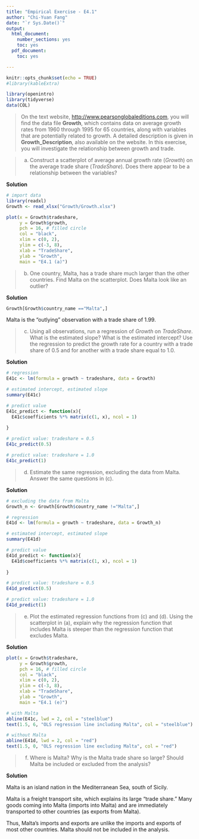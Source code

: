 ```yaml
---
title: "Empirical Exercise - E4.1"
author: "Chi-Yuan Fang"
date: "`r Sys.Date()`"
output:
  html_document:
    number_sections: yes
    toc: yes
  pdf_document:
    toc: yes

---
```


```r
knitr::opts_chunk$set(echo = TRUE)
#library(kableExtra)
```

```r
library(openintro)
library(tidyverse)
data(COL)
```

> On the text website, <http://www.pearsonglobaleditions.com>, you will find the data file **Growth**, which contains data on average growth rates from 1960 through 1995 for 65 countries, along with variables that are potentially related to growth. A detailed description is given in **Growth_Description**, also available on the website. In this exercise, you will investigate the relationship between growth and trade.

> a. Construct a scatterplot of average annual growth rate $(Growth)$ on the average trade share $(TradeShare)$. Does there appear to be a relationship between the variables?

**Solution**

```r
# import data 
library(readxl)
Growth <- read_xlsx("Growth/Growth.xlsx")

plot(x = Growth$tradeshare, 
     y = Growth$growth,
     pch = 16, # filled circle
     col = "black",
     xlim = c(0, 2),
     ylim = c(-3, 8),
     xlab = "TradeShare",
     ylab = "Growth",
     main = "E4.1 (a)")

```

> b. One country, Malta, has a trade share much larger than the other countries. Find Malta on the scatterplot. Does Malta look like an outlier?

**Solution**

```r
Growth[Growth$country_name =="Malta",]
```

Malta is the “outlying” observation with a trade share of 1.99.

> c. Using all observations, run a regression of $Growth$ on $TradeShare$. What is the estimated slope? What is the estimated intercept? Use the regression to predict the growth rate for a country with a trade share of 0.5 and for another with a trade share equal to 1.0.

**Solution**

```r
# regression 
E41c <- lm(formula = growth ~ tradeshare, data = Growth)

# estimated intercept, estimated slope
summary(E41c)

# predict value
E41c_predict <- function(x){
  E41c$coefficients %*% matrix(c(1, x), ncol = 1)
  
}

# predict value: tradeshare = 0.5
E41c_predict(0.5)

# predict value: tradeshare = 1.0
E41c_predict(1)
```


> d. Estimate the same regression, excluding the data from Malta. Answer the same questions in (c).

**Solution**

```r
# excluding the data from Malta
Growth_n <- Growth[Growth$country_name !="Malta",]

# regression 
E41d <- lm(formula = growth ~ tradeshare, data = Growth_n)

# estimated intercept, estimated slope
summary(E41d)

# predict value
E41d_predict <- function(x){
  E41d$coefficients %*% matrix(c(1, x), ncol = 1)
  
}

# predict value: tradeshare = 0.5
E41d_predict(0.5)

# predict value: tradeshare = 1.0
E41d_predict(1)

```


> e. Plot the estimated regression functions from (c) and (d). Using the scatterplot in (a), explain why the regression function that includes Malta is steeper than the regression function that excludes Malta.

**Solution**

```r
plot(x = Growth$tradeshare, 
     y = Growth$growth,
     pch = 16, # filled circle
     col = "black",
     xlim = c(0, 2),
     ylim = c(-3, 8),
     xlab = "TradeShare",
     ylab = "Growth",
     main = "E4.1 (e)")

# with Malta
abline(E41c, lwd = 2, col = "steelblue") 
text(1.5, 6, "OLS regression line including Malta", col = "steelblue")

# without Malta
abline(E41d, lwd = 2, col = "red") 
text(1.5, 0, "OLS regression line excluding Malta", col = "red")
```


> f. Where is Malta? Why is the Malta trade share so large? Should Malta be included or excluded from the analysis?

**Solution**

Malta is an island nation in the Mediterranean Sea, south of Sicily.

Malta is a freight transport site, which explains its large “trade share.” Many goods coming into Malta (imports into Malta) and are immediately transported to other countries (as exports from Malta). 

Thus, Malta’s imports and exports are unlike the imports and exports of most other countries. Malta should not be included in the analysis.


